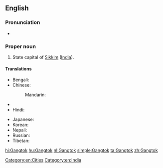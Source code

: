 ==English==
{{wikipedia}}

===Pronunciation===
* {{IPA|[ˈɡæŋ.tɒk]}}

===Proper noun===
{{en-proper noun}}

# State capital of [[Sikkim]] ([[India]]).

====Translations====
{{trans-top|capital of Sikkim}}
* Bengali: {{t-|bn|গ্যাংটক|sc=Beng}}
* Chinese:
*: Mandarin: {{t|cmn|甘托克|tr=Gāntuōkè|sc=Hani}}
* {{trreq|dz}}
* Hindi: {{t+|hi|गंगटोक|tr=gaṅgṭōk}}
{{trans-mid}}
* Japanese: {{t-|ja|ガントク|tr=Gantoku}}
* Korean: {{t-|ko|강토크|tr=Gangtokeu}}
* Nepali: {{t-|ne|गंगटोक|sc=Deva}}
* Russian: {{t-|ru|Гангток|m|tr=Gangtók}}
* Tibetan: {{t-|bo|སྒང་ཐོག|sc=Tibt}}
{{trans-bottom}}

[[Category:en:Cities]]
[[Category:en:India]]

[[hi:Gangtok]]
[[hu:Gangtok]]
[[nl:Gangtok]]
[[simple:Gangtok]]
[[ta:Gangtok]]
[[zh:Gangtok]]